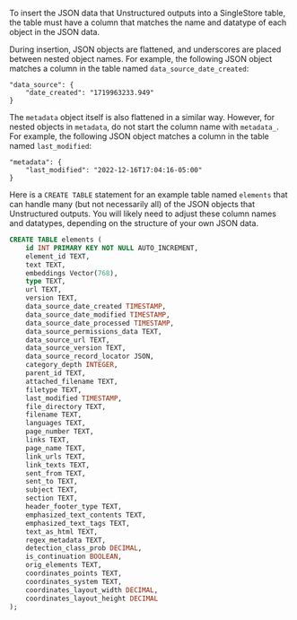To insert the JSON data that Unstructured outputs into a SingleStore table, the table must have a column that matches the name and datatype of each object in the JSON data.

During insertion, JSON objects are flattened, and underscores are placed between nested object names. For example, the following JSON object matches a column in the table named `data_source_date_created`:

```
"data_source": {
    "date_created": "1719963233.949"
}
```

The `metadata` object itself is also flattened in a similar way. However, for nested objects in `metadata`, do not start the column name with `metadata_`. For example, the following JSON object matches a column in the table named `last_modified`:

```
"metadata": {
    "last_modified": "2022-12-16T17:04:16-05:00"
}
```

Here is a `CREATE TABLE` statement for an example table named `elements` that can handle many (but not necessarily all) of the JSON objects that Unstructured outputs. You will likely need to adjust these column names and datatypes, depending on the structure of your own JSON data.

```sql
CREATE TABLE elements (
    id INT PRIMARY KEY NOT NULL AUTO_INCREMENT,
    element_id TEXT,
    text TEXT,
    embeddings Vector(768),
    type TEXT,
    url TEXT,
    version TEXT,
    data_source_date_created TIMESTAMP,
    data_source_date_modified TIMESTAMP,
    data_source_date_processed TIMESTAMP,
    data_source_permissions_data TEXT,
    data_source_url TEXT,
    data_source_version TEXT,
    data_source_record_locator JSON,
    category_depth INTEGER,
    parent_id TEXT,
    attached_filename TEXT,
    filetype TEXT,
    last_modified TIMESTAMP,
    file_directory TEXT,
    filename TEXT,
    languages TEXT,
    page_number TEXT,
    links TEXT,
    page_name TEXT,
    link_urls TEXT,
    link_texts TEXT,
    sent_from TEXT,
    sent_to TEXT,
    subject TEXT,
    section TEXT,
    header_footer_type TEXT,
    emphasized_text_contents TEXT,
    emphasized_text_tags TEXT,
    text_as_html TEXT,
    regex_metadata TEXT,
    detection_class_prob DECIMAL,
    is_continuation BOOLEAN,
    orig_elements TEXT,
    coordinates_points TEXT,
    coordinates_system TEXT,
    coordinates_layout_width DECIMAL,
    coordinates_layout_height DECIMAL
);
```